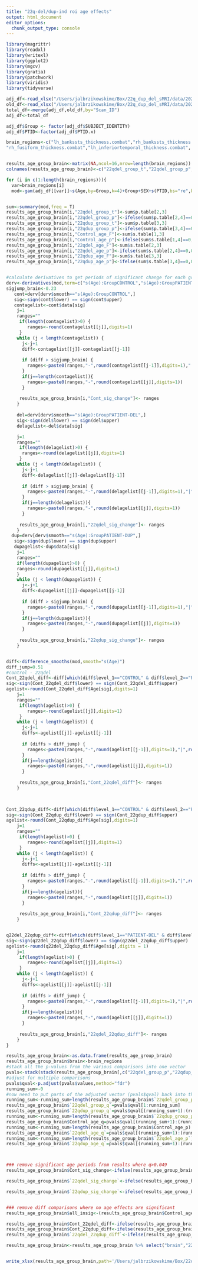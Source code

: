 ```yaml
---
title: "22q-del/dup-ind roi age effects"
output: html_document
editor_options: 
  chunk_output_type: console
---
```


```r
library(magrittr)
library(readxl)
library(writexl)
library(ggplot2)
library(mgcv)
library(gratia)
library(patchwork)
library(viridis)
library(tidyverse)
```

```r
adj_df<-read_xlsx("/Users/jalbrzikowskime/Box/22q_dup_del_sMRI/data/20210628_aftercombat_ind_roi.xlsx")
old_df<-read_xlsx("/Users/jalbrzikowskime/Box/22q_dup_del_sMRI/data/20210628_aftercombat_data.xlsx")
total_df<-merge(adj_df,old_df,by="Scan_ID")
adj_df<-total_df
```





```r
adj_df$Group <- factor(adj_df$SUBJECT_IDENTITY)
adj_df$PTID<-factor(adj_df$PTID.x)

brain_regions<-c("lh_bankssts_thickness.combat","rh_bankssts_thickness.combat", "lh_entorhinal_thickness.combat", "rh_entorhinal_thickness.combat","lh_fusiform_thickness.combat",
"rh_fusiform_thickness.combat","lh_inferiortemporal_thickness.combat", "rh_inferiortemporal_thickness.combat","lh_insula_thickness.combat", "rh_insula_thickness.combat","lh_middletemporal_thickness.combat",  "rh_middletemporal_thickness.combat", "lh_parahippocampal_thickness.combat", "rh_parahippocampal_thickness.combat", "lh_superiortemporal_thickness.combat","rh_superiortemporal_thickness.combat","lh_temporalpole_thickness.combat","rh_temporalpole_thickness.combat","lh_transversetemporal_thickness.combat","rh_transversetemporal_thickness.combat","lh_inferiorparietal_thickness.combat","rh_inferiorparietal_thickness.combat","lh_isthmuscingulate_thickness.combat","rh_isthmuscingulate_thickness.combat","lh_postcentral_thickness.combat","rh_postcentral_thickness.combat", "lh_posteriorcingulate_thickness.combat", "rh_posteriorcingulate_thickness.combat", "lh_precuneus_thickness.combat","rh_precuneus_thickness.combat",  "lh_superiorparietal_thickness.combat","rh_superiorparietal_thickness.combat","lh_supramarginal_thickness.combat","rh_supramarginal_thickness.combat","rh_cuneus_thickness.combat", "rh_lateraloccipital_thickness.combat", "rh_lingual_thickness.combat","rh_pericalcarine_thickness.combat","rh_caudalanteriorcingulate_area.combat", "rh_caudalmiddlefrontal_area.combat", "rh_frontalpole_area.combat", "rh_medialorbitofrontal_area.combat", "rh_lateralorbitofrontal_area.combat", "rh_paracentral_area.combat", "rh_parsopercularis_area.combat", "rh_parsorbitalis_area.combat", "rh_parstriangularis_area.combat", "rh_precentral_area.combat", "rh_rostralanteriorcingulate_area.combat", "rh_rostralmiddlefrontal_area.combat", "rh_superiorfrontal_area.combat","lh_inferiorparietal_area.combat", "rh_inferiorparietal_area.combat", "lh_isthmuscingulate_area.combat", "rh_isthmuscingulate_area.combat", "lh_postcentral_area.combat","rh_postcentral_area.combat",  "lh_posteriorcingulate_area.combat", "rh_posteriorcingulate_area.combat","lh_precuneus_area.combat","rh_precuneus_area.combat","lh_cuneus_area.combat", "rh_cuneus_area.combat","lh_superiorparietal_area.combat", "rh_superiorparietal_area.combat","lh_supramarginal_area.combat","rh_supramarginal_area.combat",  "lh_lateraloccipital_area.combat","rh_lateraloccipital_area.combat", "lh_lingual_area.combat","rh_lingual_area.combat", "lh_pericalcarine_area.combat","rh_pericalcarine_area.combat")


results_age_group_brain<-matrix(NA,ncol=16,nrow=length(brain_regions))
colnames(results_age_group_brain)<-c("22qdel_group_t","22qdel_group_p","22qdup_group_t","22qdup_group_p","Control_age_F","Control_age_p","22qdel_age_F","22qdel_age_p","22qdup_age_F","22qdup_age_p","Cont_sig_change","22qdel_sig_change","22qdup_sig_change","Cont_22qdel_diff","Cont_22qdup_diff","22qdel_22qdup_diff")

for (i in c(1:length(brain_regions))){
  var=brain_regions[i]
  mod<-gam(adj_df[[var]]~s(Age,by=Group,k=4)+Group+SEX+s(PTID,bs="re",k=4)+EstimatedTotalIntraCranialVol.combat,selection=TRUE,method="REML",data=adj_df)


sum<-summary(mod,freq = T) 
results_age_group_brain[i,"22qdel_group_t"]<-sum$p.table[2,3]
results_age_group_brain[i,"22qdel_group_p"]<-ifelse(sum$p.table[2,4]==0,0.00000000000000022,sum$p.table[2,4])
results_age_group_brain[i,"22qdup_group_t"]<-sum$p.table[3,3]
results_age_group_brain[i,"22qdup_group_p"]<-ifelse(sum$p.table[3,4]==0,0.00000000000000022,sum$p.table[3,4])
results_age_group_brain[i,"Control_age_F"]<-sum$s.table[1,3]
results_age_group_brain[i,"Control_age_p"]<-ifelse(sum$s.table[1,4]==0,0.00000000000000022,sum$s.table[1,4])
results_age_group_brain[i,"22qdel_age_F"]<-sum$s.table[2,3]
results_age_group_brain[i,"22qdel_age_p"]<-ifelse(sum$s.table[2,4]==0,0.00000000000000022,sum$s.table[2,4])
results_age_group_brain[i,"22qdup_age_F"]<-sum$s.table[3,3]
results_age_group_brain[i,"22qdup_age_p"]<-ifelse(sum$s.table[3,4]==0,0.00000000000000022,sum$s.table[3,4])


#calculate derivatives to get periods of significant change for each group
derv<-derivatives(mod,term=c("s(Age):GroupCONTROL","s(Age):GroupPATIENT-DEL","s(Age):GroupPATIENT-DUP"))
sigjump_brain<-0.23
   cont=derv[derv$smooth=="s(Age):GroupCONTROL",]
   sig<-sign(cont$lower) == sign(cont$upper)
   contagelist<-cont$data[sig]
    j=1
    ranges=""
     if(length(contagelist)>0) {
        ranges<-round(contagelist[[j]],digits=1)
     }
    while (j < length(contagelist)) {
      j<-j+1
      diff<-contagelist[[j]]-contagelist[[j-1]]
      
      if (diff > sigjump_brain) {
        ranges<-paste0(ranges,"-",round(contagelist[[j-1]],digits=1),"|",round(contagelist[[j]],digits=1))
      }
      if(j==length(contagelist)){
        ranges<-paste0(ranges,"-",round(contagelist[[j]],digits=1))
      }
  
     results_age_group_brain[i,"Cont_sig_change"]<- ranges
    }
    
    del=derv[derv$smooth=="s(Age):GroupPATIENT-DEL",]
    sig<-sign(del$lower) == sign(del$upper)
    delagelist<-del$data[sig]

    j=1
    ranges=""
     if(length(delagelist)>0) {
      ranges<-round(delagelist[[j]],digits=1)
     }
    while (j < length(delagelist)) {
      j<-j+1
      diff<-delagelist[[j]]-delagelist[[j-1]]
      
      if (diff > sigjump_brain) {
        ranges<-paste0(ranges,"-",round(delagelist[[j-1]],digits=1),"|",round(delagelist[[j]],digits=1))
      }
      if(j==length(delagelist)){
        ranges<-paste0(ranges,"-",round(delagelist[[j]],digits=1))
      }
  
     results_age_group_brain[i,"22qdel_sig_change"]<- ranges
    }
  dup=derv[derv$smooth=="s(Age):GroupPATIENT-DUP",]
   sig<-sign(dup$lower) == sign(dup$upper)
   dupagelist<-dup$data[sig]
    j=1
    ranges=""
    if(length(dupagelist)>0) {
    ranges<-round(dupagelist[[j]],digits=1)
    }
    while (j < length(dupagelist)) {
      j<-j+1
      diff<-dupagelist[[j]]-dupagelist[[j-1]]
      
      if (diff > sigjump_brain) {
        ranges<-paste0(ranges,"-",round(dupagelist[[j-1]],digits=1),"|",round(dupagelist[[j]],digits=1))
      }
      if(j==length(dupagelist)){
        ranges<-paste0(ranges,"-",round(dupagelist[[j]],digits=1))
      }
  
     results_age_group_brain[i,"22qdup_sig_change"]<- ranges
    }


diff<-difference_smooths(mod,smooth="s(Age)")
diff_jump=0.51
#control - 22qdel
Cont_22qdel_diff<-diff[which(diff$level_1=="CONTROL" & diff$level_2=="PATIENT-DEL"),]
sig<-sign(Cont_22qdel_diff$lower) == sign(Cont_22qdel_diff$upper)
agelist<-round(Cont_22qdel_diff$Age[sig],digits=1)
    j=1
    ranges=""
     if(length(agelist)>0) {
        ranges<-round(agelist[[j]],digits=1)
     }
    while (j < length(agelist)) {
      j<-j+1
      diffs<-agelist[[j]]-agelist[[j-1]]
      
      if (diffs > diff_jump) {
        ranges<-paste0(ranges,"-",round(agelist[[j-1]],digits=1),"|",round(agelist[[j]],digits=1))
      }
      if(j==length(agelist)){
        ranges<-paste0(ranges,"-",round(agelist[[j]],digits=1))
      }
  
     results_age_group_brain[i,"Cont_22qdel_diff"]<- ranges
    }
    


Cont_22qdup_diff<-diff[which(diff$level_1=="CONTROL" & diff$level_2=="PATIENT-DUP"),]
sig<-sign(Cont_22qdup_diff$lower) == sign(Cont_22qdup_diff$upper)
agelist<-round(Cont_22qdup_diff$Age[sig],digits=1)
    j=1
    ranges=""
     if(length(agelist)>0) {
        ranges<-round(agelist[[j]],digits=1)
     }
    while (j < length(agelist)) {
      j<-j+1
      diffs<-agelist[[j]]-agelist[[j-1]]
      
      if (diffs > diff_jump) {
        ranges<-paste0(ranges,"-",round(agelist[[j-1]],digits=1),"|",round(agelist[[j]],digits=1))
      }
      if(j==length(agelist)){
        ranges<-paste0(ranges,"-",round(agelist[[j]],digits=1))
      }
  
     results_age_group_brain[i,"Cont_22qdup_diff"]<- ranges
    }


q22del_22qdup_diff<-diff[which(diff$level_1=="PATIENT-DEL" & diff$level_2=="PATIENT-DUP"),]
sig<-sign(q22del_22qdup_diff$lower) == sign(q22del_22qdup_diff$upper)
agelist<-round(q22del_22qdup_diff$Age[sig],digits = 1)
    j=1
     if(length(agelist)>0) {
        ranges<-round(agelist[[j]],digits=1)
     }
    while (j < length(agelist)) {
      j<-j+1
      diffs<-agelist[[j]]-agelist[[j-1]]
      
      if (diffs > diff_jump) {
        ranges<-paste0(ranges,"-",round(agelist[[j-1]],digits=1),"|",round(agelist[[j]],digits=1))
      }
      if(j==length(agelist)){
        ranges<-paste0(ranges,"-",round(agelist[[j]],digits=1))
      }
  
     results_age_group_brain[i,"22qdel_22qdup_diff"]<- ranges
    }
}

results_age_group_brain<-as.data.frame(results_age_group_brain)
results_age_group_brain$brain<-brain_regions
#stack all the p-values from the various comparisons into one vector
pvals<-stack(stack(results_age_group_brain[,c("22qdel_group_p","22qdup_group_p","Control_age_p","22qdel_age_p","22qdup_age_p")]) )
#adjust for multiple comparisons
pvals$qval<-p.adjust(pvals$values,method="fdr")
running_sum<-0
#now need to put parts of the adjusted vector (pvals$qval) back into the data frame
running_sum<-running_sum+length(results_age_group_brain$`22qdel_group_p`)
results_age_group_brain$`22qdel_group_q`=pvals$qval[1:running_sum]
results_age_group_brain$`22qdup_group_q`=pvals$qval[(running_sum+1):(running_sum+length(results_age_group_brain$`22qdup_group_p`))]
running_sum<-running_sum+length(results_age_group_brain$`22qdup_group_p`)
results_age_group_brain$Control_age_q=pvals$qval[(running_sum+1):(running_sum+length(results_age_group_brain$Control_age_p))]
running_sum<-running_sum+length(results_age_group_brain$Control_age_p)
results_age_group_brain$`22qdel_age_q`=pvals$qval[(running_sum+1):(running_sum+length(results_age_group_brain$`22qdel_age_p`))]
running_sum<-running_sum+length(results_age_group_brain$`22qdel_age_p`)
results_age_group_brain$`22qdup_age_q`=pvals$qval[(running_sum+1):(running_sum+length(results_age_group_brain$`22qdup_age_p`))]



### remove significant age periods from results where q>0.049
results_age_group_brain$Cont_sig_change<-ifelse(results_age_group_brain$Control_age_q>0.049,NA,results_age_group_brain$Cont_sig_change)

results_age_group_brain$`22qdel_sig_change`<-ifelse(results_age_group_brain$`22qdel_age_q`>0.049,NA,results_age_group_brain$`22qdel_sig_change`)

results_age_group_brain$`22qdup_sig_change`<-ifelse(results_age_group_brain$`22qdup_age_q`>0.049,NA,results_age_group_brain$`22qdup_sig_change`)


### remove diff comparisons where no age effects are significant
results_age_group_brain$all_insig<-(results_age_group_brain$Control_age_q>0.049 & results_age_group_brain$`22qdel_age_q`>0.049 & results_age_group_brain$`22qdup_age_q`>0.049)

results_age_group_brain$Cont_22qdel_diff<-ifelse(results_age_group_brain$all_insig,NA,results_age_group_brain$Cont_22qdel_diff)
results_age_group_brain$Cont_22qdup_diff<-ifelse(results_age_group_brain$all_insig,NA,results_age_group_brain$Cont_22qdup_diff)
results_age_group_brain$`22qdel_22qdup_diff`<-ifelse(results_age_group_brain$all_insig,NA,results_age_group_brain$`22qdel_22qdup_diff`)

results_age_group_brain<-results_age_group_brain %>% select("brain","22qdel_group_t","22qdel_group_p","22qdel_group_q","22qdup_group_t","22qdup_group_p" ,"22qdup_group_q","Control_age_F","Control_age_p","Control_age_q","22qdel_age_F","22qdel_age_p","22qdel_age_q","22qdup_age_F","22qdup_age_p","22qdup_age_q","Cont_sig_change","22qdel_sig_change","22qdup_sig_change","Cont_22qdel_diff","Cont_22qdup_diff","22qdel_22qdup_diff")


write_xlsx(results_age_group_brain,path='/Users/jalbrzikowskime/Box/22q_dup_del_sMRI/results/Aim1_ind_roi_age_results.xlsx')

```



